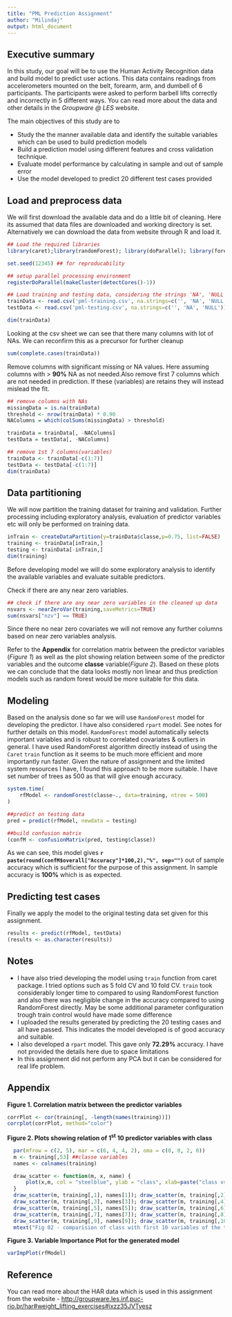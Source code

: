 ```yaml
---
title: "PML Prediction Assignment"
author: "Milindaj"
output: html_document
---
```


## Executive summary
In this study, our goal will be to use the Human Activity Recognition data and build model to predict user actions. This data contains readings from accelerometers mounted on the belt, forearm, arm, and dumbell of 6 participants. The participants were asked to perform barbell lifts correctly and incorrectly in 5 different ways. You can read more about the data and other details in the *Groupware @ LES* website.

The main objectives of this study are to

* Study the the manner available data and identify the suitable variables which can be used to build prediction models
* Build a prediction model using different features and cross validation technique.
* Evaluate model performance by calculating in sample and out of sample error
* Use the model developed to predict 20 different test cases provided

## Load and preprocess data
We will first download the available data and do a little bit of cleaning. Here its assumed that data files are downloaded and working directory is set. Alternatively we can download the data from website through R and load it.

```r
## Load the required libraries 
library(caret);library(randomForest); library(doParallel); library(foreach); library(corrplot);
```

```r

set.seed(12345) ## for reproducability

## setup parallel processing environment
registerDoParallel(makeCluster(detectCores()-1))

## Load training and testing data, considering the strings 'NA', 'NULL' and blank spaces to be NA values
trainData <- read.csv('pml-training.csv', na.strings=c('', 'NA', 'NULL'))
testData <- read.csv('pml-testing.csv', na.strings=c('', 'NA', 'NULL'))

dim(trainData)
```
Looking at the csv sheet we can see that there many columns with lot of NAs. We can reconfirm this as a precursor for further cleanup

```r
sum(complete.cases(trainData))
```

Remove columns with significant missing or NA values. Here assuming columns with > **90%** NA as not needed.Also remove first 7 columns which are not needed in prediction. If these (variables) are retains they will instead mislead the fit.

```r
## remove columns with NAs
missingData = is.na(trainData)
threshold <- nrow(trainData) * 0.90
NAColumns = which(colSums(missingData) > threshold)

trainData = trainData[, -NAColumns]
testData = testData[, -NAColumns]

## remove 1st 7 columns(variables)
trainData <- trainData[-c(1:7)]
testData <- testData[-c(1:7)]
dim(trainData)
```

## Data partitioning
We will now partition the training dataset for training and validation. Further processing including exploratory analysis, evaluation of predictor variables etc will only be performed on training data.  

```r
inTrain <- createDataPartition(y=trainData$classe,p=0.75, list=FALSE)
training <- trainData[inTrain,]
testing <- trainData[-inTrain,]
dim(training)
```

Before developing model we will do some exploratory analysis to identify the available variables and evaluate suitable predictors.

Check if there are any near zero variables.
```r
## check if there are any near zero variables in the cleaned up data
nsvars <- nearZeroVar(training,saveMetrics=TRUE)
sum(nsvars["nzv"] == TRUE)
```
Since there no near zero covariates we will not remove any further columns based on near zero variables analysis.

Refer to the **Appendix** for correlation matrix between the predictor variables (*Figure 1*) as well as the plot showing relation between some of the predictor variables and the outcome **classe** variable(*Figure 2*). Based on these plots we can conclude that the data looks mostly non linear and thus prediction models such as random forest would be more suitable for this data.   

## Modeling
Based on the analysis done so far we will use `RandomForest` model for developing the predictor. I have also considered `rpart` model. See notes for further details on this model. `RandomForest` model automatically selects important variables and is robust to correlated covariates & outliers in general. I have used RandomForest algorithm directly instead of using the `Caret` `train` function as it seems to be much more efficient and more importantly run faster. Given the nature of assignment and the limited system resources I have, I found this approach to be more suitable. I have set number of trees as 500 as that will give enough accuracy.

```r
system.time(
    rfModel <- randomForest(classe~., data=training, ntree = 500)
)

##predict on testing data
pred = predict(rfModel, newdata = testing)

##build confusion matrix
(confM <- confusionMatrix(pred, testing$classe))
```

As we can see, this model gives **`r paste(round(confM$overall["Accuracy"]*100,2),"%", sep="")`** out of sample accuracy which is sufficient for the purpose of this assignment. In sample accuracy is **100%** which is as expected.

## Predicting test cases
Finally we apply the model to the original testing data set given for this assignment.

```r
results <- predict(rfModel, testData)
(results <- as.character(results))
```

## Notes

* I have also tried developing the model using `train` function from caret package. I tried options such as 5 fold CV and 10 fold CV. `train` took considerably longer time to compared to using RandomForest function and also there was negligible change in the accuracy compared to using RandomForest directly. May be some additional parameter configuration trough train control would have made some difference
* I uploaded the results generated by predicting the 20 testing cases and all have passed. This indicates the model developed is of good accuracy and suitable.
* I also developed a `rpart` model. This gave only **72.29%** accuracy. I have not provided the details here due to space limitations
* In this assignment did not perform any PCA but it can be considered for real life problem.

## Appendix

**Figure 1. Correlation matrix between the predictor variables**

```r
corrPlot <- cor(training[, -length(names(training))])
corrplot(corrPlot, method="color")
```

**Figure 2. Plots showing relation of 1^st^ 10 predictor variables with class**

```r
  par(mfrow = c(2, 5), mar = c(6, 4, 4, 2), oma = c(0, 0, 2, 0))
  m <- training[,53] ##classe variables
  names <- colnames(training)

  draw_scatter <- function(m, x, name) {
      plot(x,m, col = "steelblue", ylab = "class", xlab=paste("class vs ", name))
  }
  draw_scatter(m, training[,1], names[1]); draw_scatter(m, training[,2], names[2])
  draw_scatter(m, training[,3], names[3]); draw_scatter(m, training[,4], names[4])
  draw_scatter(m, training[,5], names[5]); draw_scatter(m, training[,6], names[6])
  draw_scatter(m, training[,7], names[7]); draw_scatter(m, training[,8], names[8])
  draw_scatter(m, training[,9], names[9]); draw_scatter(m, training[,10], names[10])
  mtext("Fig 02 - comparision of class with first 10 variables of the training set ", outer = TRUE)

```

**Figure 3. Variable Importance Plot for the generated model**

```r
varImpPlot(rfModel)
```

## Reference
You can read more about the HAR data which is used in this assignment from the website - <http://groupware.les.inf.puc-rio.br/har#weight_lifting_exercises#ixzz35JVTyesz>